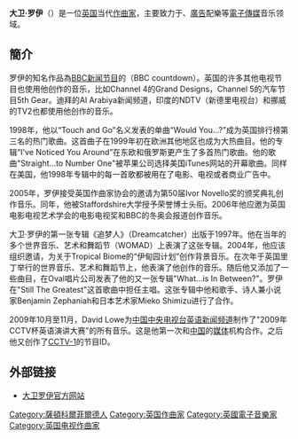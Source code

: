 '''大卫·罗伊'''（{{lang-en|David Lowe}}）是一位[[英国|英国]]当代[[作曲家|作曲家]]，主要致力于{{link-en|台名識別|Station identification}}、[[廣告|廣告]]配樂等[[電子傳媒|電子傳媒]]音乐领域。

== 簡介 ==
{{Listen<!-- 注释出：|filename=BBC_news_theme_2007.ogg -->|title=BBC新闻主题音乐|description=大卫·罗伊创作的BBC新闻主题音乐（BBC Countdown）}}

罗伊的知名作品為[[英國廣播公司新聞|BBC新闻节目]]的{{link-en|BBC新聞片頭|BBC News presentation|主题音乐}}（BBC countdown）。英国的许多其他电视节目也使用他创作的音乐，比如Channel 4的Grand Designs，Channel 5的汽车节目5th Gear。迪拜的Al Arabiya新闻频道，印度的NDTV（新德里电视台）和挪威的TV2也都使用他创作的音乐。

1998年，他以“Touch and Go”名义发表的单曲“Would You...?”成为英国排行榜第三名的热门歌曲。这首曲子在1999年初在欧洲其他地区也成为大热曲目。他的专辑“I've Noticed You Around”在东欧和俄罗斯更产生了多首热门歌曲。他的歌曲"Straight...to Number One"被苹果公司选择美国iTunes网站的开幕歌曲。同样在美国，他1998年专辑中的每一首歌都被用在了电影、电视或者商业广告中。

2005年，罗伊接受英国作曲家协会的邀请为第50届Ivor Novello奖的颁奖典礼创作音乐。同年，他被Staffordshire大学授予荣誉博士头衔。2006年他应邀为英国电影电视艺术学会的电影电视奖和BBC的冬奥会报道创作音乐。

大卫·罗伊的第一张专辑《追梦人》（Dreamcatcher）出版于1997年。他在当年的多个世界音乐、艺术和舞蹈节（WOMAD）上表演了这张专辑。2004年，他应该组织邀请，为关于Tropical Biome的“伊甸园计划”创作背景音乐。在次年于英国里丁举行的世界音乐、艺术和舞蹈节上，他表演了他创作的音乐。随后他又添加了一些曲目，在Oval唱片公司发表了他的又一张专辑"What...is In Between?"。罗伊在"Still The Greatest"这首歌曲中担任主唱。这张专辑中他和歌手、诗人兼小说家Benjamin Zephaniah和日本艺术家Mieko Shimizu进行了合作。

2009年10月至11月，David Lowe为[[中国中央电视台英语新闻频道|中国中央电视台英语新闻频道]]制作了"2009年CCTV杯英语演讲大赛"的所有音乐。这是他第一次和[[中国|中国]]的[[媒体|媒体]]机构合作。之后他又创作了[[CCTV-1|CCTV-1]]的节目ID。

== 外部链接 ==
* [http://www.davidlowemusic.co.uk/ 大卫罗伊官方网站] {{Wayback|url=http://www.davidlowemusic.co.uk/ |date=20181118132605 }}

{{Authority control}}

{{DEFAULTSORT:Lowe, David}}
[[Category:薩頓科爾菲爾德人|Category:薩頓科爾菲爾德人]]
[[Category:英国作曲家|Category:英国作曲家]]
[[Category:英國電子音樂家|Category:英國電子音樂家]]
[[Category:英国电视作曲家|Category:英国电视作曲家]]